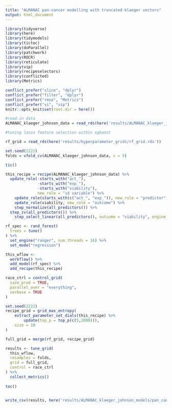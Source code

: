 ```yaml
---
title: "ALMANAC pan-cancer modelling with truncated klaeger vectors"
output: html_document
---
```

```r
library(tidyverse)
library(here)
library(tidymodels)
library(tictoc)
library(doParallel)
library(patchwork)
library(ROCR)
library(reticulate)
library(vip)
library(recipeselectors)
library(conflicted)
library(Metrics)

conflict_prefer("slice", "dplyr")
conflict_prefer("filter", "dplyr")
conflict_prefer("rmse", "Metrics")
conflict_prefer("vi", "vip")
knitr::opts_knit$set(root.dir = here())
```

```r
#read in data 
ALMANAC_klaeger_johnson_data = read_rds(here('results/ALMANAC_klaeger_johnson_data_for_ml.rds.gz'))
```


```r
#tuning lasso feature selection within xgboost 

rf_grid = read_rds(here('results/hyperparameter_grids/rf_grid.rds'))

set.seed(2222)
folds = vfold_cv(ALMANAC_klaeger_johnson_data, v = 5)

tic()	

this_recipe = recipe(ALMANAC_klaeger_johnson_data) %>%
  update_role(-starts_with("act_"),
              -starts_with("exp_"),
              -starts_with("viability"),
              new_role = "id variable") %>%
	update_role(starts_with(c("act_", "exp_")), new_role = "predictor") %>% 
	update_role(viability, new_role = "outcome") %>%
	step_normalize(all_predictors()) %>%  
  step_zv(all_predictors()) %>% 
	step_select_linear(all_predictors(), outcome = "viability", engine = "glmnet", penalty = tune(), mixture = tune(), top_p = tune())

rf_spec <- rand_forest(
  trees = tune()
) %>% 
  set_engine("ranger", num.threads = 16) %>% 
  set_mode("regression")

this_wflow <-
  workflow() %>%
  add_model(rf_spec) %>%
  add_recipe(this_recipe)

race_ctrl = control_grid(
  save_pred = TRUE, 
  parallel_over = "everything",
  verbose = TRUE
)

set.seed(2222)
recipe_grid = grid_max_entropy(
	extract_parameter_set_dials(this_recipe) %>% 
		update(top_p = top_p(c(5,2000))), 
	size = 10
)

full_grid = merge(rf_grid, recipe_grid)

results <- tune_grid(
  this_wflow,
  resamples = folds,
  grid = full_grid,
  control = race_ctrl
) %>% 
  collect_metrics()
  
toc()


write_csv(results, here('results/ALMANAC_klaeger_johnson_models/pan_cancer_models/ALMANAC_klaeger_johnson_lasso_xgboost_all_tuning_results_truncated_rf.csv'))
```
